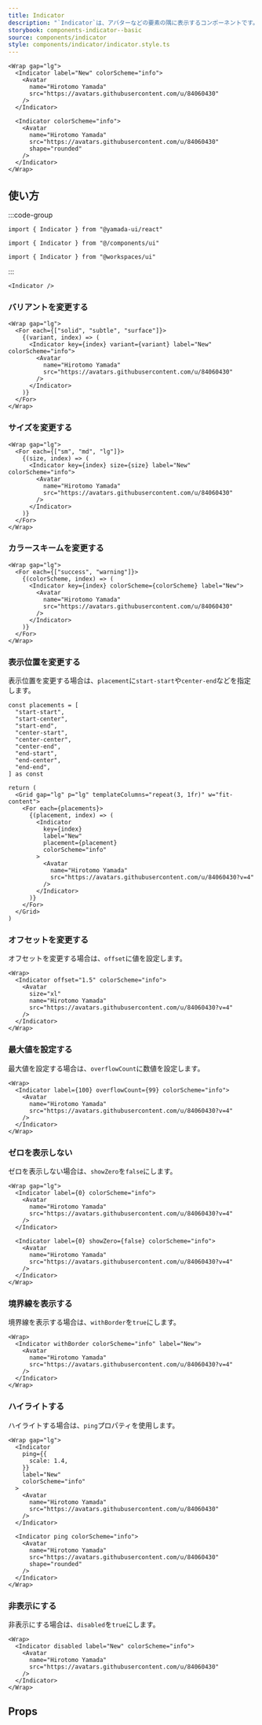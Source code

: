 ```yaml
---
title: Indicator
description: "`Indicator`は、アバターなどの要素の隅に表示するコンポーネントです。"
storybook: components-indicator--basic
source: components/indicator
style: components/indicator/indicator.style.ts
---
```


```tsx preview
<Wrap gap="lg">
  <Indicator label="New" colorScheme="info">
    <Avatar
      name="Hirotomo Yamada"
      src="https://avatars.githubusercontent.com/u/84060430"
    />
  </Indicator>

  <Indicator colorScheme="info">
    <Avatar
      name="Hirotomo Yamada"
      src="https://avatars.githubusercontent.com/u/84060430"
      shape="rounded"
    />
  </Indicator>
</Wrap>
```

## 使い方

:::code-group

```tsx [package]
import { Indicator } from "@yamada-ui/react"
```

```tsx [alias]
import { Indicator } from "@/components/ui"
```

```tsx [monorepo]
import { Indicator } from "@workspaces/ui"
```

:::

```tsx
<Indicator />
```

### バリアントを変更する

```tsx preview
<Wrap gap="lg">
  <For each={["solid", "subtle", "surface"]}>
    {(variant, index) => (
      <Indicator key={index} variant={variant} label="New" colorScheme="info">
        <Avatar
          name="Hirotomo Yamada"
          src="https://avatars.githubusercontent.com/u/84060430"
        />
      </Indicator>
    )}
  </For>
</Wrap>
```

### サイズを変更する

```tsx preview
<Wrap gap="lg">
  <For each={["sm", "md", "lg"]}>
    {(size, index) => (
      <Indicator key={index} size={size} label="New" colorScheme="info">
        <Avatar
          name="Hirotomo Yamada"
          src="https://avatars.githubusercontent.com/u/84060430"
        />
      </Indicator>
    )}
  </For>
</Wrap>
```

### カラースキームを変更する

```tsx preview
<Wrap gap="lg">
  <For each={["success", "warning"]}>
    {(colorScheme, index) => (
      <Indicator key={index} colorScheme={colorScheme} label="New">
        <Avatar
          name="Hirotomo Yamada"
          src="https://avatars.githubusercontent.com/u/84060430"
        />
      </Indicator>
    )}
  </For>
</Wrap>
```

### 表示位置を変更する

表示位置を変更する場合は、`placement`に`start-start`や`center-end`などを指定します。

```tsx preview functional
const placements = [
  "start-start",
  "start-center",
  "start-end",
  "center-start",
  "center-center",
  "center-end",
  "end-start",
  "end-center",
  "end-end",
] as const

return (
  <Grid gap="lg" p="lg" templateColumns="repeat(3, 1fr)" w="fit-content">
    <For each={placements}>
      {(placement, index) => (
        <Indicator
          key={index}
          label="New"
          placement={placement}
          colorScheme="info"
        >
          <Avatar
            name="Hirotomo Yamada"
            src="https://avatars.githubusercontent.com/u/84060430?v=4"
          />
        </Indicator>
      )}
    </For>
  </Grid>
)
```

### オフセットを変更する

オフセットを変更する場合は、`offset`に値を設定します。

```tsx preview
<Wrap>
  <Indicator offset="1.5" colorScheme="info">
    <Avatar
      size="xl"
      name="Hirotomo Yamada"
      src="https://avatars.githubusercontent.com/u/84060430?v=4"
    />
  </Indicator>
</Wrap>
```

### 最大値を設定する

最大値を設定する場合は、`overflowCount`に数値を設定します。

```tsx preview
<Wrap>
  <Indicator label={100} overflowCount={99} colorScheme="info">
    <Avatar
      name="Hirotomo Yamada"
      src="https://avatars.githubusercontent.com/u/84060430?v=4"
    />
  </Indicator>
</Wrap>
```

### ゼロを表示しない

ゼロを表示しない場合は、`showZero`を`false`にします。

```tsx preview
<Wrap gap="lg">
  <Indicator label={0} colorScheme="info">
    <Avatar
      name="Hirotomo Yamada"
      src="https://avatars.githubusercontent.com/u/84060430?v=4"
    />
  </Indicator>

  <Indicator label={0} showZero={false} colorScheme="info">
    <Avatar
      name="Hirotomo Yamada"
      src="https://avatars.githubusercontent.com/u/84060430?v=4"
    />
  </Indicator>
</Wrap>
```

### 境界線を表示する

境界線を表示する場合は、`withBorder`を`true`にします。

```tsx preview
<Wrap>
  <Indicator withBorder colorScheme="info" label="New">
    <Avatar
      name="Hirotomo Yamada"
      src="https://avatars.githubusercontent.com/u/84060430?v=4"
    />
  </Indicator>
</Wrap>
```

### ハイライトする

ハイライトする場合は、`ping`プロパティを使用します。

```tsx preview
<Wrap gap="lg">
  <Indicator
    ping={{
      scale: 1.4,
    }}
    label="New"
    colorScheme="info"
  >
    <Avatar
      name="Hirotomo Yamada"
      src="https://avatars.githubusercontent.com/u/84060430"
    />
  </Indicator>

  <Indicator ping colorScheme="info">
    <Avatar
      name="Hirotomo Yamada"
      src="https://avatars.githubusercontent.com/u/84060430"
      shape="rounded"
    />
  </Indicator>
</Wrap>
```

### 非表示にする

非表示にする場合は、`disabled`を`true`にします。

```tsx preview
<Wrap>
  <Indicator disabled label="New" colorScheme="info">
    <Avatar
      name="Hirotomo Yamada"
      src="https://avatars.githubusercontent.com/u/84060430"
    />
  </Indicator>
</Wrap>
```

## Props

<PropsTable name="indicator" />
